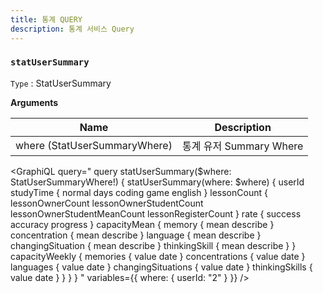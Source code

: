 ```yaml
---
title: 통계 QUERY
description: 통계 서비스 Query
---
```



### `statUserSummary`
`Type` : <Link to="/object/stat/#StatUserSummary/">StatUserSummary</Link>

**Arguments**

| Name | Description |
| -------- | -------- | 
| where  (<Link to="/input/stat/#StatUserSummaryWhere">StatUserSummaryWhere</Link>)  | 통계 유저 Summary Where  | 

<GraphiQL
  query="
    query statUserSummary($where: StatUserSummaryWhere!) {
      statUserSummary(where: $where) {
        userId
        studyTime {
          normal
          days
          coding
          game
          english
        }
        lessonCount {
          lessonOwnerCount
          lessonOwnerStudentCount
          lessonOwnerStudentMeanCount
          lessonRegisterCount
        }
        rate {
          success
          accuracy
          progress
        }
        capacityMean {
          memory {
            mean
            describe
          }
          concentration {
            mean
            describe
          }
          language {
            mean
            describe
          }
          changingSituation {
            mean
            describe
          }
          thinkingSkill {
            mean
            describe
          }
        }
        capacityWeekly {
          memories {
            value
            date
          }
          concentrations {
            value
            date
          }
          languages {
            value
            date
          }
          changingSituations {
            value
            date
          }
          thinkingSkills {
            value
            date
          }
        }
      }
    }
  "
  variables={{
    where: {
      userId: "2"
    }
  }}
/>